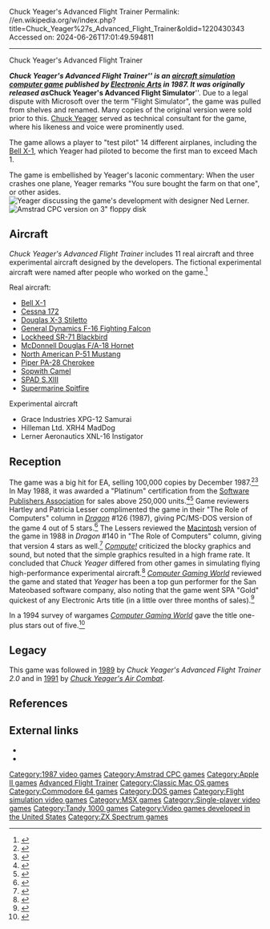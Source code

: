 Chuck Yeager's Advanced Flight Trainer
Permalink: //en.wikipedia.org/w/index.php?title=Chuck_Yeager%27s_Advanced_Flight_Trainer&oldid=1220430343
Accessed on: 2024-06-26T17:01:49.594811



------
Chuck Yeager's Advanced Flight Trainer
{{Infobox video game
|title = Chuck Yeager's Advanced Flight Trainer
|image = Chuck Yeager's Advanced Flight Trainer Coverart.png
|developer = [[Lerner Research]]
|publisher = [[Electronic Arts]]
|designer = [[Ned Lerner]]
|released = [[1987 in video gaming|1987]]
|genre = [[Amateur flight simulation|Flight simulator]]
|modes = [[Single-player video game|Single-player]]
|platforms = [[Amstrad CPC]], [[Apple II]], [[Commodore 64]], [[DOS]], [[Macintosh]], [[MSX]], [[ZX Spectrum]]
}}

'''''Chuck Yeager's Advanced Flight Trainer''''' is an [[Amateur flight simulation|aircraft simulation]] [[computer game]] published by [[Electronic Arts]] in 1987. It was originally released as '''''Chuck Yeager's Advanced Flight Simulator'''''. Due to a legal dispute with Microsoft over the term "Flight Simulator", the game was pulled from shelves and renamed. Many copies of the original version were sold prior to this. [[Chuck Yeager]] served as technical consultant for the game, where his likeness and voice were prominently used.

The game allows a player to "test pilot" 14 different airplanes, including the [[Bell X-1]], which Yeager had piloted to become the first man to exceed Mach 1.

The game is embellished by Yeager's laconic commentary: When the user crashes one plane, Yeager remarks "You sure bought the farm on that one", or other asides.
[[File:Chuck Yeager with Ned Lerner - Summer 1987 Farther magazine.jpg|thumb|Yeager discussing the game's development with designer Ned Lerner.]]
[[File:Chuck Yeager's Advanced Flight Trainer (Amstrad CPC).jpg|thumb|upright|Amstrad CPC version on 3" floppy disk]]
==Aircraft==
''Chuck Yeager's Advanced Flight Trainer'' includes 11 real aircraft and three experimental aircraft designed by the developers. The fictional experimental aircraft were named after people who worked on the game.<ref>{{cite journal
|title=Ned Lerner and Chuck Yeager: Taking Computer Flight to New Heights
|journal=Commodore Magazine
|date=January 1998
|page=69
|last=Jermaine
|first=John
|volume=9
|number=1
}}</ref>
;Real aircraft:
*[[Bell X-1]]
*[[Cessna 172]]
*[[Douglas X-3 Stiletto]]
*[[General Dynamics F-16 Fighting Falcon]]
*[[Lockheed SR-71 Blackbird]]
*[[McDonnell Douglas F/A-18 Hornet]]
*[[North American P-51 Mustang]]
*[[Piper PA-28 Cherokee]]
*[[Sopwith Camel]]
*[[SPAD S.XIII]]
*[[Supermarine Spitfire]]
;Experimental aircraft
*Grace Industries XPG-12 Samurai
*Hilleman Ltd. XRH4 MadDog
*Lerner Aeronautics XNL-16 Instigator

==Reception==
{{Video game reviews
| award1Pub = ''Amstrad Action''
| award1 = Mastergame<ref>Game review, Amstrad Action magazine, [[Future Publishing]], issue 42, March 1989</ref>
}}
The game was a big hit for EA, selling 100,000 copies by December 1987.<ref>{{cite web|last1=Campbell|first1=Colin|title=How EA lost its soul, chapter 8|url=http://www.polygon.com/a/how-ea-lost-its-soul/chapter-8|website=[[Polygon (website)|Polygon]]|publisher=[[Vox Media]]|access-date=15 July 2015|date=14 July 2015}}</ref><ref>{{cite news|title=Yeager Leads Video Games Resurgence|url=https://news.google.com/newspapers?id=P8RdAAAAIBAJ&pg=6327,2360145|access-date=March 5, 2012|newspaper=[[Press-Courier]]|date=December 13, 1987}}</ref> In May 1988, it was awarded a "Platinum" certification from the [[Software Publishers Association]] for sales above 250,000 units.<ref>{{cite book |last1=Petska-Juliussen |first1=Karen |last2=Juliussen |first2=Egil |title=The Computer Industry Almanac 1990 |date=1990 |publisher=Brady |isbn=978-0-13-154122-1 |location=New York |pages=3.10–11 |url=https://archive.org/details/computerindustry00kare/page/n265/mode/2up}}</ref><ref name="gpsales">{{cite magazine |author=Staff |title=Chart-Busters; SPA Platinum |date=November 1989 |issue=5 |magazine=[[Game Players]] |page=112 |url=https://archive.org/details/Game_Players_Issue_05_November_1989/page/n115}}</ref> Game reviewers Hartley and Patricia Lesser complimented the game in their "The Role of Computers" column in ''[[Dragon (magazine)|Dragon]]'' #126 (1987), giving PC/MS-DOS version of the game 4 out of 5 stars.<ref name="Dragon126">{{cite journal
|title=The Role of Computers
|last1=Lesser|last2=Lesser|first1=Hartley|first2=Patricia
|journal=Dragon
|issue=126
|date=October 1987
|pages=82–88}}</ref> The Lessers reviewed the [[Macintosh]] version of the game in 1988 in ''Dragon'' #140 in "The Role of Computers" column, giving that version 4 stars as well.<ref name="Dragon140">{{cite journal
|title=The Role of Computers
|last1=Lesser|last2=Lesser|last3=Lesser|first1=Hartley|first2=Patricia|first3=Kirk
|journal=Dragon
|issue=140
|date=December 1988
|pages=74–79}}</ref> ''[[Compute!]]'' criticized the blocky graphics and sound, but noted that the simple graphics resulted in a high frame rate. It concluded that ''Chuck Yeager'' differed from other games in simulating flying high-performance experimental aircraft.<ref name="bobo198712">{{cite news | url=https://archive.org/stream/1987-12-compute-magazine/Compute_Issue_091_1987_Dec#page/n45/mode/2up | title=Chuck Yeager's Advanced Flight Trainer | work=Compute! | date=December 1987 | access-date=10 November 2013 | author=Bobo, Ervin | pages=44}}</ref> ''[[Computer Gaming World]]'' reviewed the game and stated that ''Yeager'' has been a top gun performer for the San Mateo{{En dash}}based software company, also noting that the game went SPA "Gold" quickest of any Electronic Arts title (in a little over three months of sales).<ref name="CGW44">{{cite magazine |last=Wilson |first=David M. |title=Chuck Yeager's Advanced Flight Trainer |magazine=Computer Gaming World |date=February 1988 |volume=1 |issue=44 |pages=34}}</ref>

In a 1994 survey of wargames ''[[Computer Gaming World]]'' gave the title one-plus stars out of five.<ref name="brooks199401">{{Cite magazine |last=Brooks |first=M. Evan |date=January 1994 |title=War In Our Time / A Survey Of Wargames From 1950-2000 |url=http://www.cgwmuseum.org/galleries/index.php?year=1994&pub=2&id=114 |magazine=Computer Gaming World |pages=194–212}}</ref>

==Legacy==
This game was followed in [[1989 in video gaming|1989]] by ''Chuck Yeager's Advanced Flight Trainer 2.0'' and in [[1991 in video gaming|1991]] by ''[[Chuck Yeager's Air Combat]]''.

==References==
{{Reflist}}

==External links==
* {{moby game|id=/chuck-yeagers-advanced-flight-simulator|name=''Chuck Yeager's Advanced Flight Trainer''}}
* {{Internet Archive game|id=msdos_Chuck_Yeagers_Advanced_Flight_Trainer_1987}}

{{Authority control}}

[[Category:1987 video games]]
[[Category:Amstrad CPC games]]
[[Category:Apple II games]]
[[Category:Chuck Yeager|Advanced Flight Trainer]]
[[Category:Classic Mac OS games]]
[[Category:Commodore 64 games]]
[[Category:DOS games]]
[[Category:Flight simulation video games]]
[[Category:MSX games]]
[[Category:Single-player video games]]
[[Category:Tandy 1000 games]]
[[Category:Video games developed in the United States]]
[[Category:ZX Spectrum games]]